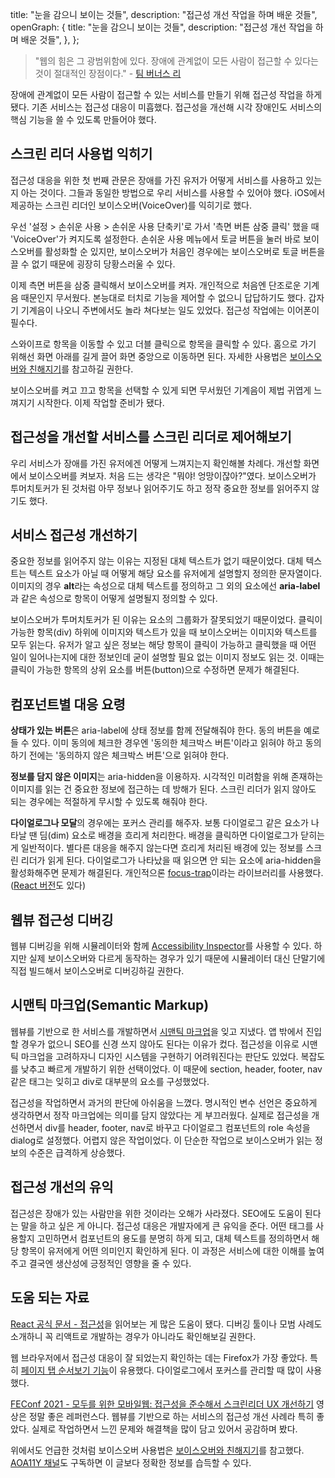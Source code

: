   title: "눈을 감으니 보이는 것들",
  description: "접근성 개선 작업을 하며 배운 것들",
  openGraph: {
    title: "눈을 감으니 보이는 것들",
    description: "접근성 개선 작업을 하며 배운 것들",
  },
};

> "웹의 힘은 그 광범위함에 있다. 장애에 관계없이 모든 사람이 접근할 수 있다는 것이 절대적인 장점이다." - [팀 버너스 리](https://www.w3.org/Press/IPO-announce)

장애에 관계없이 모든 사람이 접근할 수 있는 서비스를 만들기 위해 접근성 작업을 하게 됐다. 기존 서비스는 접근성 대응이 미흡했다. 접근성을 개선해 시각 장애인도 서비스의 핵심 기능을 쓸 수 있도록 만들어야 했다.

## 스크린 리더 사용법 익히기

접근성 대응을 위한 첫 번째 관문은 장애를 가진 유저가 어떻게 서비스를 사용하고 있는지 아는 것이다. 그들과 동일한 방법으로 우리 서비스를 사용할 수 있어야 했다. iOS에서 제공하는 스크린 리더인 보이스오버(VoiceOver)를 익히기로 했다.

우선 '설정 > 손쉬운 사용 > 손쉬운 사용 단축키'로 가서 '측면 버튼 삼중 클릭' 했을 때 'VoiceOver'가 켜지도록 설정한다. 손쉬운 사용 메뉴에서 토글 버튼을 눌러 바로 보이스오버를 활성화할 순 있지만, 보이스오버가 처음인 경우에는 보이스오버로 토글 버튼을 끌 수 없기 때문에 굉장히 당황스러울 수 있다.

이제 측면 버튼을 삼중 클릭해서 보이스오버를 켜자. 개인적으로 처음엔 단조로운 기계음 때문인지 무서웠다. 본능대로 터치로 기능을 제어할 수 없으니 답답하기도 했다. 갑자기 기계음이 나오니 주변에서도 놀라 쳐다보는 일도 있었다. 접근성 작업에는 이어폰이 필수다.

스와이프로 항목을 이동할 수 있고 더블 클릭으로 항목을 클릭할 수 있다. 홈으로 가기 위해선 화면 아래를 길게 끌어 화면 중앙으로 이동하면 된다. 자세한 사용법은 [보이스오버와 친해지기](https://youtu.be/M3JF7ZJixaY)를 참고하길 권한다.

보이스오버를 켜고 끄고 항목을 선택할 수 있게 되면 무서웠던 기계음이 제법 귀엽게 느껴지기 시작한다. 이제 작업할 준비가 됐다.

## 접근성을 개선할 서비스를 스크린 리더로 제어해보기

우리 서비스가 장애를 가진 유저에겐 어떻게 느껴지는지 확인해볼 차례다. 개선할 화면에서 보이스오버를 켜보자. 처음 드는 생각은 "뭐야! 엉망이잖아?"였다. 보이스오버가 투머치토커가 된 것처럼 아무 정보나 읽어주기도 하고 정작 중요한 정보를 읽어주지 않기도 했다.

## 서비스 접근성 개선하기

중요한 정보를 읽어주지 않는 이유는 지정된 대체 텍스트가 없기 때문이었다. 대체 텍스트는 텍스트 요소가 아닐 때 어떻게 해당 요소를 유저에게 설명할지 정의한 문자열이다. 이미지의 경우 **alt**라는 속성으로 대체 텍스트를 정의하고 그 외의 요소에선 **aria-label**과 같은 속성으로 항목이 어떻게 설명될지 정의할 수 있다.

보이스오버가 투머치토커가 된 이유는 요소의 그룹화가 잘못되었기 때문이었다. 클릭이 가능한 항목(div) 하위에 이미지와 텍스트가 있을 때 보이스오버는 이미지와 텍스트를 모두 읽는다. 유저가 알고 싶은 정보는 해당 항목이 클릭이 가능하고 클릭했을 때 어떤 일이 일어나는지에 대한 정보인데 굳이 설명할 필요 없는 이미지 정보도 읽는 것. 이때는 클릭이 가능한 항목의 상위 요소를 버튼(button)으로 수정하면 문제가 해결된다.

## 컴포넌트별 대응 요령

**상태가 있는 버튼**은 aria-label에 상태 정보를 함께 전달해줘야 한다. 동의 버튼을 예로 들 수 있다. 이미 동의에 체크한 경우엔 '동의한 체크박스 버튼'이라고 읽혀야 하고 동의하기 전에는 '동의하지 않은 체크박스 버튼'으로 읽혀야 한다.

**정보를 담지 않은 이미지**는 aria-hidden을 이용하자. 시각적인 미려함을 위해 존재하는 이미지를 읽는 건 중요한 정보에 접근하는 데 방해가 된다. 스크린 리더가 읽지 않아도 되는 경우에는 적절하게 무시할 수 있도록 해줘야 한다.

**다이얼로그나 모달**의 경우에는 포커스 관리를 해주자. 보통 다이얼로그 같은 요소가 나타날 땐 딤(dim) 요소로 배경을 흐리게 처리한다. 배경을 클릭하면 다이얼로그가 닫히는 게 일반적이다. 별다른 대응을 해주지 않는다면 흐리게 처리된 배경에 있는 정보를 스크린 리더가 읽게 된다. 다이얼로그가 나타났을 때 읽으면 안 되는 요소에 aria-hidden을 활성화해주면 문제가 해결된다. 개인적으론 [focus-trap](https://github.com/focus-trap/focus-trap)이라는 라이브러리를 사용했다. ([React 버전](https://github.com/focus-trap/focus-trap-react)도 있다)

## 웹뷰 접근성 디버깅

웹뷰 디버깅을 위해 시뮬레이터와 함께 [Accessibility Inspector](https://www.google.com/url?sa=t&rct=j&q=&esrc=s&source=web&cd=&ved=2ahUKEwifsLe2rdn2AhVkr1YBHd6lCn0QFnoECAcQAQ&url=https%3A%2F%2Fdeveloper.apple.com%2Flibrary%2Farchive%2Fdocumentation%2FAccessibility%2FConceptual%2FAccessibilityMacOSX%2FOSXAXTestingApps.html&usg=AOvVaw3Lkph0N6r8lYvQRvz5siyi)를 사용할 수 있다. 하지만 실제 보이스오버와 다르게 동작하는 경우가 있기 때문에 시뮬레이터 대신 단말기에 직접 빌드해서 보이스오버로 디버깅하길 권한다.

## 시맨틱 마크업(Semantic Markup)

웹뷰를 기반으로 한 서비스를 개발하면서 [시맨틱 마크업](https://developer.mozilla.org/ko/docs/Glossary/Semantics#html_%EC%8B%9C%EB%A7%A8%ED%8B%B1)을 잊고 지냈다. 앱 밖에서 진입할 경우가 없으니 SEO를 신경 쓰지 않아도 된다는 이유가 컸다. 접근성을 이유로 시맨틱 마크업을 고려하자니 디자인 시스템을 구현하기 어려워진다는 판단도 있었다. 복잡도를 낮추고 빠르게 개발하기 위한 선택이었다. 이 때문에 section, header, footer, nav 같은 태그는 잊히고 div로 대부분의 요소를 구성했었다.

접근성을 작업하면서 과거의 판단에 아쉬움을 느꼈다. 명시적인 변수 선언은 중요하게 생각하면서 정작 마크업에는 의미를 담지 않았다는 게 부끄러웠다. 실제로 접근성을 개선하면서 div를 header, footer, nav로 바꾸고 다이얼로그 컴포넌트의 role 속성을 dialog로 설정했다. 어렵지 않은 작업이었다. 이 단순한 작업으로 보이스오버가 읽는 정보의 수준은 급격하게 상승했다.

## 접근성 개선의 유익

접근성은 장애가 있는 사람만을 위한 것이라는 오해가 사라졌다. SEO에도 도움이 된다는 말을 하고 싶은 게 아니다. 접근성 대응은 개발자에게 큰 유익을 준다. 어떤 태그를 사용할지 고민하면서 컴포넌트의 용도를 분명히 하게 되고, 대체 텍스트를 정의하면서 해당 항목이 유저에게 어떤 의미인지 확인하게 된다. 이 과정은 서비스에 대한 이해를 높여주고 결국엔 생산성에 긍정적인 영향을 줄 수 있다.

## 도움 되는 자료

[React 공식 문서 - 접근성](https://ko.reactjs.org/docs/accessibility.html)을 읽어보는 게 많은 도움이 됐다. 디버깅 툴이나 모범 사례도 소개하니 꼭 리액트로 개발하는 경우가 아니라도 확인해보길 권한다.

웹 브라우저에서 접근성 대응이 잘 되었는지 확인하는 데는 Firefox가 가장 좋았다. 특히 [페이지 탭 순서보기 기능](https://developer.mozilla.org/ko/docs/Tools/Accessibility_inspector#show_web_page_tabbing_order)이 유용했다. 다이얼로그에서 포커스를 관리할 때 많이 사용했다.

[FEConf 2021 - 모두를 위한 모바일웹: 접근성을 준수해서 스크린리더 UX 개선하기](https://www.youtube.com/watch?v=tKj3xsXy9KM) 영상은 정말 좋은 레퍼런스다. 웹뷰를 기반으로 하는 서비스의 접근성 개선 사례라 특히 좋았다. 실제로 작업하면서 느낀 문제와 해결책을 많이 담고 있어서 공감하며 봤다.

위에서도 언급한 것처럼 보이스오버 사용법은 [보이스오버와 친해지기](https://youtu.be/M3JF7ZJixaY)를 참고했다. [AOA11Y 채널](https://www.youtube.com/c/AOA11Y)도 구독하면 이 글보다 정확한 정보를 습득할 수 있다.

